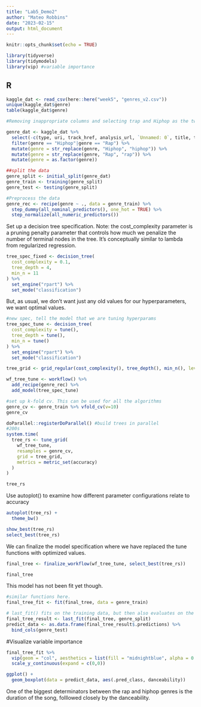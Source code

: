 ```yaml
---
title: "Lab5_Demo2"
author: "Mateo Robbins"
date: "2023-02-15"
output: html_document
---
```


```r
knitr::opts_chunk$set(echo = TRUE)
```

```r
library(tidyverse)
library(tidymodels)
library(vip) #variable importance
```
## R
```r
kaggle_dat <- read_csv(here::here("week5", "genres_v2.csv"))
unique(kaggle_dat$genre)
table(kaggle_dat$genre)

#Removing inappropriate columns and selecting trap and Hiphop as the two genres here and making case consistent

genre_dat <- kaggle_dat %>%
  select(-c(type, uri, track_href, analysis_url, `Unnamed: 0`, title, tempo, id, song_name)) %>%
  filter(genre == "Hiphop"|genre == "Rap") %>%
  mutate(genre = str_replace(genre, "Hiphop", "hiphop")) %>%
  mutate(genre = str_replace(genre, "Rap", "rap")) %>%
  mutate(genre = as.factor(genre))
```

```r
##split the data
genre_split <- initial_split(genre_dat)
genre_train <- training(genre_split)
genre_test <- testing(genre_split)
```

```r
#Preprocess the data
genre_rec <- recipe(genre ~ ., data = genre_train) %>% 
  step_dummy(all_nominal_predictors(), one_hot = TRUE) %>% 
  step_normalize(all_numeric_predictors())
```

Set up a decision tree specification. Note: the cost_complexity parameter is a pruning penalty parameter that controls how much we penalize the number of terminal nodes in the tree.  It's conceptually similar to lambda from regularized regression.

```r
tree_spec_fixed <- decision_tree(
  cost_complexity = 0.1,
  tree_depth = 4,
  min_n = 11
) %>% 
  set_engine("rpart") %>% 
  set_mode("classification")
```

But, as usual, we don't want just any old values for our hyperparameters, we want optimal values.
```r
#new spec, tell the model that we are tuning hyperparams
tree_spec_tune <- decision_tree(
  cost_complexity = tune(),
  tree_depth = tune(),
  min_n = tune()
) %>% 
  set_engine("rpart") %>% 
  set_mode("classification")

tree_grid <- grid_regular(cost_complexity(), tree_depth(), min_n(), levels = 5)
```

```r
wf_tree_tune <- workflow() %>% 
  add_recipe(genre_rec) %>% 
  add_model(tree_spec_tune)
```

```r
#set up k-fold cv. This can be used for all the algorithms
genre_cv <- genre_train %>% vfold_cv(v=10)
genre_cv
```

```r
doParallel::registerDoParallel() #build trees in parallel
#200s
system.time(
  tree_rs <- tune_grid(
    wf_tree_tune,
    resamples = genre_cv,
    grid = tree_grid,
    metrics = metric_set(accuracy)
  )
)

tree_rs
```
Use autoplot() to examine how different parameter configurations relate to accuracy 
```r
autoplot(tree_rs) +
  theme_bw()
```

```r
show_best(tree_rs)
select_best(tree_rs)
```

We can finalize the model specification where we have replaced the tune functions with optimized values.

```r
final_tree <- finalize_workflow(wf_tree_tune, select_best(tree_rs))

final_tree
```

This model has not been fit yet though.

```r
#similar functions here.
final_tree_fit <- fit(final_tree, data = genre_train)

# last_fit() fits on the training data, but then also evaluates on the testing data
final_tree_result <- last_fit(final_tree, genre_split)
predict_data <- as.data.frame(final_tree_result$.predictions) %>% 
  bind_cols(genre_test)
```

#Visualize variable importance
```r
final_tree_fit %>% 
  vip(geom = "col", aesthetics = list(fill = "midnightblue", alpha = 0.8)) +
  scale_y_continuous(expand = c(0,0))

ggplot() +
  geom_boxplot(data = predict_data, aes(.pred_class, danceability))
```

One of the biggest determinators between the rap and hiphop genres is the duration of the song, folllowed closely by the danceability.

